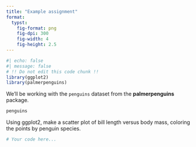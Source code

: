 ```yaml
---
title: "Example assignment"
format:
  typst:
    fig-format: png
    fig-dpi: 300
    fig-width: 4
    fig-height: 2.5
---
```


```r
#| echo: false
#| message: false
# !! Do not edit this code chunk !!
library(ggplot2)
library(palmerpenguins)
```

We'll be working with the `penguins` dataset from the **palmerpenguins** package.

```r
penguins
```

Using ggplot2, make a scatter plot of bill length versus body mass, coloring the points by penguin species.

```r
# Your code here...
```
